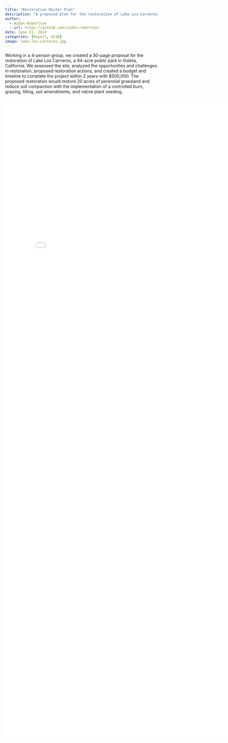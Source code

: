 ```yaml
---
title: "Restoration Master Plan"
description: "A proposed plan for the restoration of Lake Los Carneros in Goleta, CA"
author: 
  - Aidan Robertson
  - url: https://github.com/aidan-robertson
date: June 11, 2024
categories: [Report, UCSB]
image: lake-los-carneros.jpg
---
```


Working in a 4-person group, we created a 30-page proposal for the restoration of Lake Los Carneros, a 94-acre public park in Goleta, California. We assessed the site, analyzed the opportunities and challenges in restoration, proposed restoration actions, and created a budget and timeline to complete the project within 2 years with \$500,000. The proposed restoration would restore 20 acres of perennial grassland and reduce soil compaction with the implementation of a controlled burn, grazing, tilling, soil amendments, and native plant seeding.

```{=html}
<embed src="posts/rmp/lake-los-carneros-rmp.pdf" width="800px" height="2100px"/>
```
